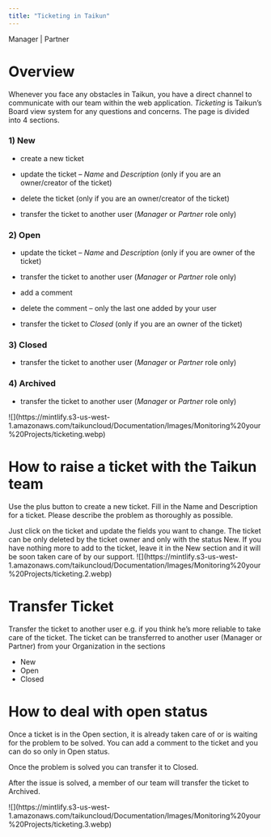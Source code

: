 ```yaml
---
title: "Ticketing in Taikun"
---
```


<Icon icon="user-tie" iconType="solid" /> Manager | <Icon icon="handshake" iconType="solid" /> Partner

# Overview&#x20;

Whenever you face any obstacles in Taikun, you have a direct channel to communicate with our team within the web application. *Ticketing* is Taikun’s Board view system for any questions and concerns. The page is divided into 4 sections.

### **1) New**

* create a new ticket

* update the ticket – *Name* and *Description* (only if you are an owner/creator of the ticket)

* delete the ticket (only if you are an owner/creator of the ticket)

* transfer the ticket to another user (*Manager* or *Partner* role only)

### **2) Open**

* update the ticket – *Name* and *Description* (only if you are owner of the ticket)

* transfer the ticket to another user (*Manager* or *Partner* role only)

* add a comment

* delete the comment – only the last one added by your user

* transfer the ticket to *Closed* (only if you are an owner of the ticket)

### **3) Closed**

* transfer the ticket to another user (*Manager* or *Partner* role only)

### **4) Archived**

* transfer the ticket to another user (*Manager* or *Partner* role only)

<Frame caption="Ticketing">
  ![](https://mintlify.s3-us-west-1.amazonaws.com/taikuncloud/Documentation/Images/Monitoring%20your%20Projects/ticketing.webp)
</Frame>

# How to raise a ticket with the Taikun team

Use the plus button to create a new ticket. Fill in the Name and Description for a ticket. Please describe the problem as thoroughly as possible.

<AccordionGroup>
  <Accordion title="Update the ticket, if you have any new information.">
   Just click on the ticket and update the fields you want to change.
  </Accordion>

  <Accordion title="Delete the ticket.">
   The ticket can be only deleted by the ticket owner and only with the status New.
  </Accordion>
  <Accordion title="Let our team take care of the ticket.">
   If you have nothing more to add to the ticket, leave it in the New section and it will be soon taken care of by our support.
  </Accordion>
</AccordionGroup>

<Frame caption="Create New Ticket">
  ![](https://mintlify.s3-us-west-1.amazonaws.com/taikuncloud/Documentation/Images/Monitoring%20your%20Projects/ticketing.2.webp)
</Frame>

# Transfer Ticket
Transfer the ticket to another user e.g. if you think he’s more reliable to take care of the ticket. The ticket can be transferred to another user (Manager or Partner) from your Organization in the sections
- New
- Open 
- Closed

# How to deal with open status

Once a ticket is in the Open section, it is already taken care of or is waiting for the problem to be solved. You can add a comment to the ticket and you can do so only in Open status.

Once the problem is solved you can transfer it to Closed.

After the issue is solved, a member of our team will transfer the ticket to Archived.

<Frame caption="Edit Ticket">
  ![](https://mintlify.s3-us-west-1.amazonaws.com/taikuncloud/Documentation/Images/Monitoring%20your%20Projects/ticketing.3.webp)
</Frame>
